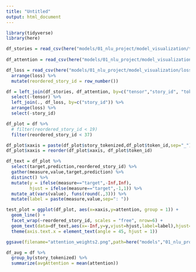 ```yaml
---
title: "Untitled"
output: html_document
---
```


```r
library(tidyverse)
library(here)
```

```r
df_stories = read_csv(here("models/01_nlu_project/model_visualization/tokenized_stories.csv"))
  
df_attention = read_csv(here("models/01_nlu_project/model_visualization/attention.csv"))

df_loss = read_csv(here("models/01_nlu_project/model_visualization/loss.csv")) %>% 
  arrange(loss) %>% 
  mutate(reordered_story_id = row_number())

df = left_join(df_stories, df_attention, by=c("tensor","story_id", "token_id")) %>% 
  select(-tensor) %>% 
  left_join(., df_loss, by=c("story_id")) %>% 
  arrange(loss) %>% 
  select(-story_id)
```

```r
df_plot = df %>% 
  # filter(reordered_story_id < 19)
  filter(reordered_story_id < 37)

df_plot$xaxis = paste(df_plot$story_tokenized,df_plot$token_id,sep="_")
df_plot$xaxis = reorder(df_plot$xaxis, df_plot$token_id)

df_text = df_plot %>% 
  select(target,prediction,reordered_story_id) %>% 
  gather(measure,value,target,prediction) %>% 
  distinct() %>% 
  mutate(y = ifelse(measure=="target",-Inf,Inf),
         hjust = ifelse(measure=="target",-1,1)) %>% 
  mutate_at(vars(value), funs(round(.,3))) %>% 
  mutate(label = paste(measure,value,sep=": "))

test_plot = ggplot(df_plot, aes(x=xaxis,y=attention, group = 1)) +
  geom_line() +
  facet_wrap(~reordered_story_id, scales = "free", nrow=6) +
  geom_text(data=df_text,aes(x=-Inf,y=y,vjust=hjust,label=label),hjust=0) +
  theme(axis.text.x = element_text(angle = 45, hjust = 1))

ggsave(filename="attention_weights2.png",path=here("models","01_nlu_project","model_visualization","graphs"), height = 24, width = 38)
```


```r
df_avg = df %>% 
  group_by(story_tokenized) %>% 
  summarize(avgAttention = mean(attention))
```

